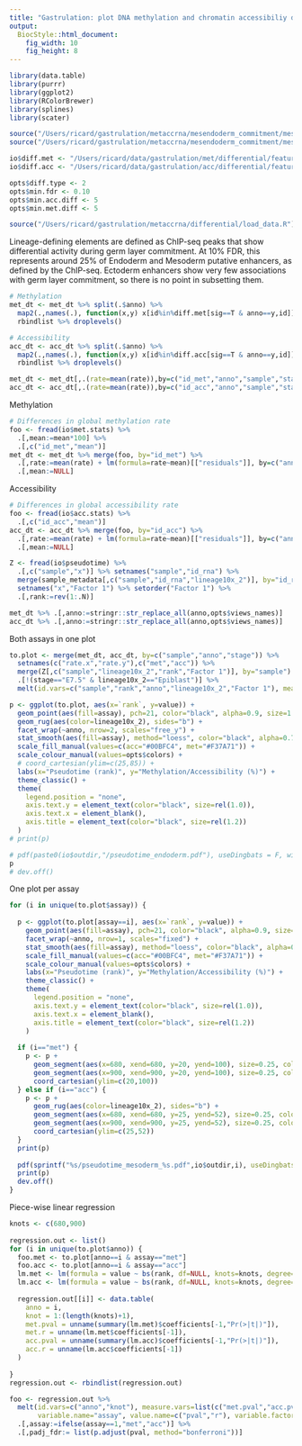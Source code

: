 ```yaml
---
title: "Gastrulation: plot DNA methylation and chromatin accessibiliy dynamics associated with mesoderm commitment"
output: 
  BiocStyle::html_document: 
    fig_width: 10
    fig_height: 8
---
```


```r
library(data.table)
library(purrr)
library(ggplot2)
library(RColorBrewer)
library(splines)
library(scater)
```

```r
source("/Users/ricard/gastrulation/metaccrna/mesendoderm_commitment/mesoderm/load_settings.R")
source("/Users/ricard/gastrulation/metaccrna/mesendoderm_commitment/mesoderm/load_data.R")
```

<!-- Load results from differential methylation and accessibility analysis -->
```r
io$diff.met <- "/Users/ricard/data/gastrulation/met/differential/feature_level"
io$diff.acc <- "/Users/ricard/data/gastrulation/acc/differential/feature_level"

opts$diff.type <- 2
opts$min.fdr <- 0.10
opts$min.acc.diff <- 5
opts$min.met.diff <- 5

source("/Users/ricard/gastrulation/metaccrna/differential/load_data.R")
```

<!-- Subset differential sites from the data -->
Lineage-defining elements are defined as ChIP-seq peaks that show differential activity during germ layer commitment.
At 10% FDR, this represents around 25% of Endoderm and Mesoderm putative enhancers, as defined by the ChIP-seq.
Ectoderm enhancers show very few associations with germ layer commitment, so there is no point in subsetting them.

```r
# Methylation
met_dt <- met_dt %>% split(.$anno) %>%
  map2(.,names(.), function(x,y) x[id%in%diff.met[sig==T & anno==y,id]]) %>%
  rbindlist %>% droplevels()

# Accessibility
acc_dt <- acc_dt %>% split(.$anno) %>%
  map2(.,names(.), function(x,y) x[id%in%diff.acc[sig==T & anno==y,id]]) %>%
  rbindlist %>% droplevels()
```

<!-- Aggregate signal per cell (across all enhancers) -->
```r
met_dt <- met_dt[,.(rate=mean(rate)),by=c("id_met","anno","sample","stage","plate")]
acc_dt <- acc_dt[,.(rate=mean(rate)),by=c("id_acc","anno","sample","stage","plate")]
```

<!-- Regress out technical covariates -->

Methylation
```r
# Differences in global methylation rate
foo <- fread(io$met.stats) %>%
  .[,mean:=mean*100] %>%
  .[,c("id_met","mean")]
met_dt <- met_dt %>% merge(foo, by="id_met") %>%
  .[,rate:=mean(rate) + lm(formula=rate~mean)[["residuals"]], by=c("anno")] %>%
  .[,mean:=NULL]
```

Accessibility 
```r
# Differences in global accessibility rate
foo <- fread(io$acc.stats) %>%
  .[,c("id_acc","mean")]
acc_dt <- acc_dt %>% merge(foo, by="id_acc") %>%
  .[,rate:=mean(rate) + lm(formula=rate~mean)[["residuals"]], by=c("anno")] %>%
  .[,mean:=NULL]
```

<!-- Load precomputed pseudotime  -->
```r
Z <- fread(io$pseudotime) %>%
  .[,c("sample","x")] %>% setnames("sample","id_rna") %>%
  merge(sample_metadata[,c("sample","id_rna","lineage10x_2")], by="id_rna") %>% 
  setnames("x","Factor 1") %>% setorder("Factor 1") %>%
  .[,rank:=rev(1:.N)]
```

<!-- Rename annotations for plotting -->
```r
met_dt %>% .[,anno:=stringr::str_replace_all(anno,opts$views_names)] 
acc_dt %>% .[,anno:=stringr::str_replace_all(anno,opts$views_names)] 
```

<!-- Plot RNA pseudotime rank vs met/acc  -->

Both assays in one plot
```r
to.plot <- merge(met_dt, acc_dt, by=c("sample","anno","stage")) %>% 
  setnames(c("rate.x","rate.y"),c("met","acc")) %>%
  merge(Z[,c("sample","lineage10x_2","rank","Factor 1")], by="sample") %>%
  .[!(stage=="E7.5" & lineage10x_2=="Epiblast")] %>%
  melt(id.vars=c("sample","rank","anno","lineage10x_2","Factor 1"), measure.vars=c("met","acc"), variable.name="assay")
```

```r
p <- ggplot(to.plot, aes(x=`rank`, y=value)) +
  geom_point(aes(fill=assay), pch=21, color="black", alpha=0.9, size=1.0, stroke=0.05) +
  geom_rug(aes(color=lineage10x_2), sides="b") +
  facet_wrap(~anno, nrow=2, scales="free_y") +
  stat_smooth(aes(fill=assay), method="loess", color="black", alpha=0.75, span=0.3) +
  scale_fill_manual(values=c(acc="#00BFC4", met="#F37A71")) +
  scale_colour_manual(values=opts$colors) +
  # coord_cartesian(ylim=c(25,85)) +
  labs(x="Pseudotime (rank)", y="Methylation/Accessibility (%)") +
  theme_classic() +
  theme(
    legend.position = "none",
    axis.text.y = element_text(color="black", size=rel(1.0)),
    axis.text.x = element_blank(),
    axis.title = element_text(color="black", size=rel(1.2))
  )
# print(p)

# pdf(paste0(io$outdir,"/pseudotime_endoderm.pdf"), useDingbats = F, width=9, height=4)
p
# dev.off()
```

One plot per assay
```r
for (i in unique(to.plot$assay)) {
  
  p <- ggplot(to.plot[assay==i], aes(x=`rank`, y=value)) +
    geom_point(aes(fill=assay), pch=21, color="black", alpha=0.9, size=1.0, stroke=0.05) +
    facet_wrap(~anno, nrow=1, scales="fixed") +
    stat_smooth(aes(fill=assay), method="loess", color="black", alpha=0.75, span=0.5) +
    scale_fill_manual(values=c(acc="#00BFC4", met="#F37A71")) +
    scale_colour_manual(values=opts$colors) +
    labs(x="Pseudotime (rank)", y="Methylation/Accessibility (%)") +
    theme_classic() +
    theme(
      legend.position = "none",
      axis.text.y = element_text(color="black", size=rel(1.0)),
      axis.text.x = element_blank(),
      axis.title = element_text(color="black", size=rel(1.2))
    )
  
  if (i=="met") {
    p <- p +
      geom_segment(aes(x=680, xend=680, y=20, yend=100), size=0.25, color="black", linetype="dashed") +
      geom_segment(aes(x=900, xend=900, y=20, yend=100), size=0.25, color="black", linetype="dashed") +
      coord_cartesian(ylim=c(20,100))
  } else if (i=="acc") { 
    p <- p +
      geom_rug(aes(color=lineage10x_2), sides="b") + 
      geom_segment(aes(x=680, xend=680, y=25, yend=52), size=0.25, color="black", linetype="dashed") +
      geom_segment(aes(x=900, xend=900, y=25, yend=52), size=0.25, color="black", linetype="dashed") +
      coord_cartesian(ylim=c(25,52))
  }
  print(p)
  
  pdf(sprintf("%s/pseudotime_mesoderm_%s.pdf",io$outdir,i), useDingbats = F, width=9, height=2.5)
  print(p)
  dev.off()
}
```

Piece-wise linear regression
```r
knots <- c(680,900)
        
regression.out <- list()
for (i in unique(to.plot$anno)) {
  foo.met <- to.plot[anno==i & assay=="met"]
  foo.acc <- to.plot[anno==i & assay=="acc"]
  lm.met <- lm(formula = value ~ bs(rank, df=NULL, knots=knots, degree=1), data = foo.met)
  lm.acc <- lm(formula = value ~ bs(rank, df=NULL, knots=knots, degree=1), data = foo.acc)
  
  regression.out[[i]] <- data.table(
    anno = i, 
    knot = 1:(length(knots)+1), 
    met.pval = unname(summary(lm.met)$coefficients[-1,"Pr(>|t|)"]),
    met.r = unname(lm.met$coefficients[-1]),
    acc.pval = unname(summary(lm.acc)$coefficients[-1,"Pr(>|t|)"]),
    acc.r = unname(lm.acc$coefficients[-1])
  )
  
}
regression.out <- rbindlist(regression.out)
```

```r
foo <- regression.out %>% 
  melt(id.vars=c("anno","knot"), measure.vars=list(c("met.pval","acc.pval"),c("met.r","acc.r")), 
       variable.name="assay", value.name=c("pval","r"), variable.factor=F) %>%
  .[,assay:=ifelse(assay==1,"met","acc")] %>%
  .[,padj_fdr:= list(p.adjust(pval, method="bonferroni"))] 
```


